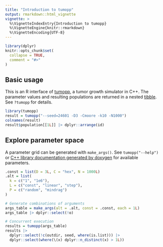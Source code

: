```yaml
---
title: "Introduction to tumopp"
output: rmarkdown::html_vignette
vignette: >
  %\VignetteIndexEntry{Introduction to tumopp}
  %\VignetteEngine{knitr::rmarkdown}
  %\VignetteEncoding{UTF-8}
---
```


```r
library(dplyr)
knitr::opts_chunk$set(
  collapse = TRUE,
  comment = "#>"
)
```

## Basic usage

This is an R interface of [tumopp](https://github.com/heavywatal/tumopp),
a tumor growth simulator in C++.
The parameter values and resulting populations are returned in a nested [tibble](https://tibble.tidyverse.org/).
See `?tumopp` for details.

```r
library(tumopp)
result = tumopp("--seed=24601 -D3 -Cmoore -k10 -N1000")
colnames(result)
result$population[[1L]] |> dplyr::arrange(id)
```

## Explore parameter space

A parameter grid can be generated with `make_args()`.
See `tumopp("--help")` or
[C++ library documentation generated by doxygen](https://heavywatal.github.io/tumopp/group__params.html)
for available parameters.

```r
.const = list(D = 3L, C = "hex", N = 1000L)
.alt = list(
  k = c("1", "1e6"),
  L = c("const", "linear", "step"),
  P = c("random", "mindrag")
)

# Generate combinations of arguments
args_table = make_args(alt = .alt, const = .const, each = 1L)
args_table |> dplyr::select(!o)

# Concurrent execution
results = tumopp(args_table)
results |>
  dplyr::select(!c(outdir, seed, where(is.list))) |>
  dplyr::select(where(\(x) dplyr::n_distinct(x) > 1L))
```
